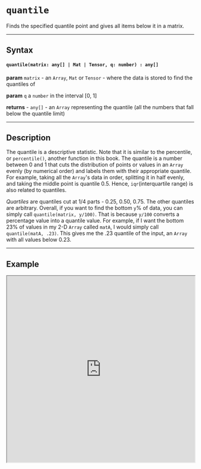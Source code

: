 
# `quantile`

Finds the specified quantile point and gives all items below it in a matrix.

---

## Syntax

#### `quantile(matrix: any[] | Mat | Tensor, q: number) : any[]`

**param** `matrix` - an `Array`, `Mat` or `Tensor` - where the data is stored to find the quantiles of

**param** `q` a `number` in the interval [0, 1]

**returns** - `any[]` - an `Array` representing the quantile (all the numbers that fall below the quantile limit)

---

## Description

The quantile is a descriptive statistic. Note that it is similar to the percentile, or `percentile()`, another function in this book. The quantile is a number between 0 and 1 that cuts the distribution of points or values in an `Array` evenly (by numerical order) and labels them with their appropriate quantile. For example, taking all the `Array`'s data in order, splitting it in half evenly, and taking the middle point is quantile 0.5. Hence, `iqr`(interquartile range) is also related to quantiles.

*Quartiles* are quantiles cut at 1/4 parts - 0.25, 0.50, 0.75. The other quantiles are arbitrary. Overall, if you want to find the bottom `y`% of data, you can simply call `quantile(matrix, y/100)`. That is because `y/100` converts a percentage value into a quantile value. For example, if I want the bottom 23% of values in my 2-D `Array` called `matA`, I would simply call `quantile(matA, .23)`. This gives me the .23 quantile of the input, an `Array` with all values below 0.23.

---

## Example

<iframe src="https://hlab.app/s/LinJianan/quantile_book"
    width="100%"
    height="500px"/>

